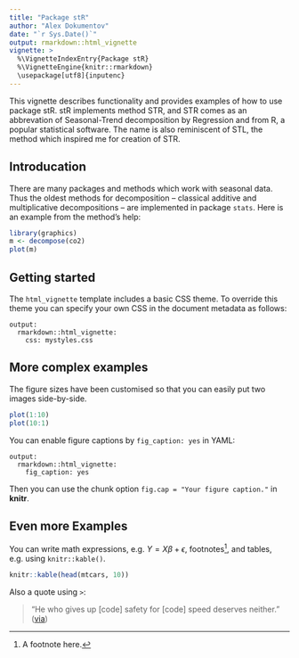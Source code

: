 ```yaml
---
title: "Package stR"
author: "Alex Dokumentov"
date: "`r Sys.Date()`"
output: rmarkdown::html_vignette
vignette: >
  %\VignetteIndexEntry{Package stR}
  %\VignetteEngine{knitr::rmarkdown}
  \usepackage[utf8]{inputenc}
---
```


This vignette describes functionality and provides examples of how to use package stR.
stR implements method STR, and STR comes as an abbrevation of Seasonal-Trend decomposition by Regression and from R, a popular statistical software. The name is also reminiscent of STL, the method which inspired me for creation of STR.

## Introducation

There are many packages and methods which work with seasonal data. Thus the oldest methods for decomposition -- classical additive and multiplicative decompositions -- are implemented in package <code>stats</code>. Here is an example from the method's help:

```r
library(graphics)
m <- decompose(co2)
plot(m)
```


## Getting started

The `html_vignette` template includes a basic CSS theme. To override this theme you can specify your own CSS in the document metadata as follows:

    output: 
      rmarkdown::html_vignette:
        css: mystyles.css

## More complex examples

The figure sizes have been customised so that you can easily put two images side-by-side. 

```r
plot(1:10)
plot(10:1)
```

You can enable figure captions by `fig_caption: yes` in YAML:

    output:
      rmarkdown::html_vignette:
        fig_caption: yes

Then you can use the chunk option `fig.cap = "Your figure caption."` in **knitr**.

## Even more Examples

You can write math expressions, e.g. $Y = X\beta + \epsilon$, footnotes^[A footnote here.], and tables, e.g. using `knitr::kable()`.

```r
knitr::kable(head(mtcars, 10))
```

Also a quote using `>`:

> "He who gives up [code] safety for [code] speed deserves neither."
([via](https://twitter.com/hadleywickham/status/504368538874703872))
